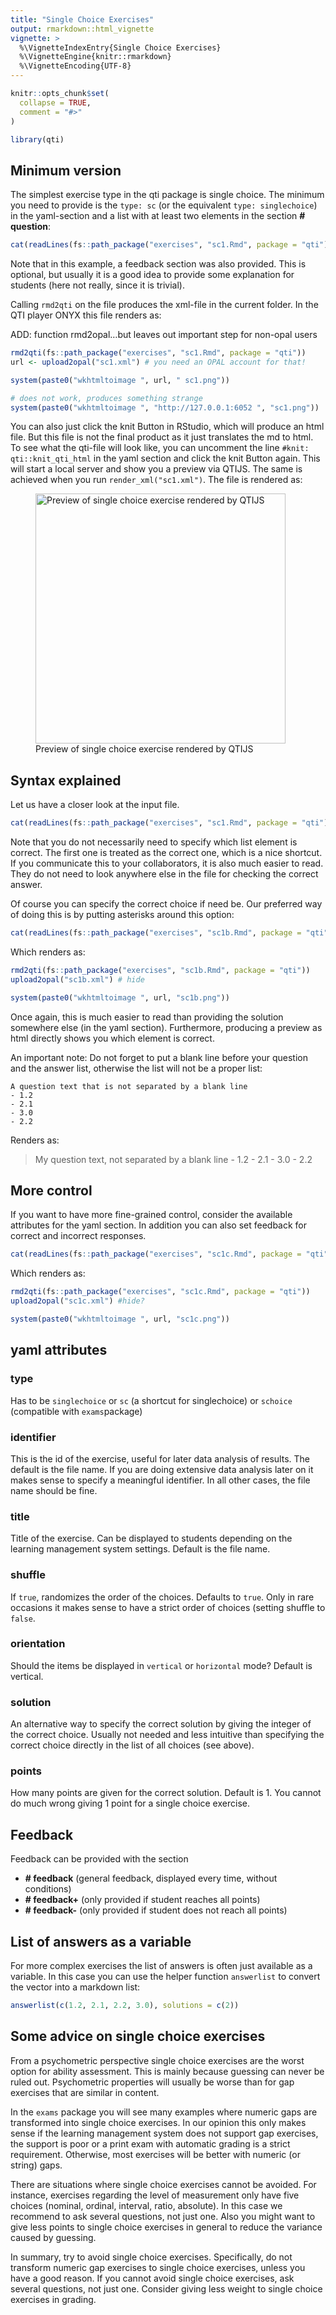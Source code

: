```yaml
---
title: "Single Choice Exercises"
output: rmarkdown::html_vignette
vignette: >
  %\VignetteIndexEntry{Single Choice Exercises}
  %\VignetteEngine{knitr::rmarkdown}
  %\VignetteEncoding{UTF-8}
---
```


<!-- todo: wait until BPS replies, then we can take screenshots with the approach below -->

```r
knitr::opts_chunk$set(
  collapse = TRUE,
  comment = "#>"
)
```

```r
library(qti)
```

## Minimum version

The simplest exercise type in the qti package is single choice. The minimum you need to provide is the `type: sc` (or the equivalent `type: singlechoice`) in the yaml-section and a list with at least two elements in the section **\# question**:

```r
cat(readLines(fs::path_package("exercises", "sc1.Rmd", package = "qti")), sep = '\n')
```

<!-- Iframe does not seem to work out of the box -->

<!-- <iframe src="http://127.0.0.1:4321" sandbox="allow-scripts"></iframe> -->

Note that in this example, a feedback section was also provided. This is optional, but usually it is a good idea to provide some explanation for students (here not really, since it is trivial).

Calling `rmd2qti` on the file produces the xml-file in the current folder. In the QTI player ONYX this file renders as:

ADD: function rmd2opal...but leaves out important step for non-opal users

```r
rmd2qti(fs::path_package("exercises", "sc1.Rmd", package = "qti"))
url <- upload2opal("sc1.xml") # you need an OPAL account for that!
```

```r
system(paste0("wkhtmltoimage ", url, " sc1.png"))
```

```r
# does not work, produces something strange
system(paste0("wkhtmltoimage ", "http://127.0.0.1:6052 ", "sc1.png"))
```

You can also just click the knit Button in RStudio, which will produce an html file. But this file is not the final product as it just translates the md to html. To see what the qti-file will look like, you can uncomment the line `#knit: qti::knit_qti_html` in the yaml section and click the knit Button again. This will start a local server and show you a preview via QTIJS. The same is achieved when you run `render_xml("sc1.xml")`. The file is rendered as:

![Preview of single choice exercise rendered by QTIJS](screenshot_sc1.png){width="400"}

## Syntax explained

Let us have a closer look at the input file.

```r
cat(readLines(fs::path_package("exercises", "sc1.Rmd", package = "qti")), sep = '\n')
```

Note that you do not necessarily need to specify which list element is correct. The first one is treated as the correct one, which is a nice shortcut. If you communicate this to your collaborators, it is also much easier to read. They do not need to look anywhere else in the file for checking the correct answer.

Of course you can specify the correct choice if need be. Our preferred way of doing this is by putting asterisks around this option:

```r
cat(readLines(fs::path_package("exercises", "sc1b.Rmd", package = "qti")), sep = '\n')
```

Which renders as:

```r
rmd2qti(fs::path_package("exercises", "sc1b.Rmd", package = "qti"))
upload2opal("sc1b.xml") # hide
```

```r
system(paste0("wkhtmltoimage ", url, "sc1b.png"))
```

Once again, this is much easier to read than providing the solution somewhere else (in the yaml section). Furthermore, producing a preview as html directly shows you which element is correct.

An important note: Do not forget to put a blank line before your question and the answer list, otherwise the list will not be a proper list:

```verbatim
A question text that is not separated by a blank line
- 1.2
- 2.1
- 3.0
- 2.2
```

Renders as:

> My question text, not separated by a blank line - 1.2 - 2.1 - 3.0 - 2.2

## More control

If you want to have more fine-grained control, consider the available attributes for the yaml section. In addition you can also set feedback for correct and incorrect responses.

```r
cat(readLines(fs::path_package("exercises", "sc1c.Rmd", package = "qti")), sep = '\n')
```

Which renders as:

```r
rmd2qti(fs::path_package("exercises", "sc1c.Rmd", package = "qti"))
upload2opal("sc1c.xml") #hide?
```

```r
system(paste0("wkhtmltoimage ", url, "sc1c.png"))
```

## yaml attributes

### type

Has to be `singlechoice` or `sc` (a shortcut for singlechoice) or `schoice` (compatible with `exams`package)

### identifier

This is the id of the exercise, useful for later data analysis of results. The default is the file name. If you are doing extensive data analysis later on it makes sense to specify a meaningful identifier. In all other cases, the file name should be fine.

### title

Title of the exercise. Can be displayed to students depending on the learning management system settings. Default is the file name.

### shuffle

If `true`, randomizes the order of the choices. Defaults to `true`. Only in rare occasions it makes sense to have a strict order of choices (setting shuffle to `false`.

### orientation

Should the items be displayed in `vertical` or `horizontal` mode? Default is vertical.

### solution

An alternative way to specify the correct solution by giving the integer of the correct choice. Usually not needed and less intuitive than specifying the correct choice directly in the list of all choices (see above).

### points

How many points are given for the correct solution. Default is 1. You cannot do much wrong giving 1 point for a single choice exercise.

## Feedback

Feedback can be provided with the section

-   **\# feedback** (general feedback, displayed every time, without conditions)
-   **\# feedback+** (only provided if student reaches all points)
-   **\# feedback-** (only provided if student does not reach all points)

## List of answers as a variable

For more complex exercises the list of answers is often just available as a variable. In this case you can use the helper function `answerlist` to convert the vector into a markdown list:

```r
answerlist(c(1.2, 2.1, 2.2, 3.0), solutions = c(2))
```

<!-- make a separate vignette for this -->

<!-- ## A programatic low level approach -->

<!-- The `qti` package is very flexible in that you can also use low level functions to create qti content. Let us say you have a csv table with many single choice exercises. It is quite easy to transform this to a qti section: -->

<!-- ```{r} -->

<!-- ``` -->

## Some advice on single choice exercises

From a psychometric perspective single choice exercises are the worst option for ability assessment. This is mainly because guessing can never be ruled out. Psychometric properties will usually be worse than for gap exercises that are similar in content.

In the `exams` package you will see many examples where numeric gaps are transformed into single choice exercises. In our opinion this only makes sense if the learning management system does not support gap exercises, the support is poor or a print exam with automatic grading is a strict requirement. Otherwise, most exercises will be better with numeric (or string) gaps.

There are situations where single choice exercises cannot be avoided. For instance, exercises regarding the level of measurement only have five choices (nominal, ordinal, interval, ratio, absolute). In this case we recommend to ask several questions, not just one. Also you might want to give less points to single choice exercises in general to reduce the variance caused by guessing.

In summary, try to avoid single choice exercises. Specifically, do not transform numeric gap exercises to single choice exercises, unless you have a good reason. If you cannot avoid single choice exercises, ask several questions, not just one. Consider giving less weight to single choice exercises in grading.
